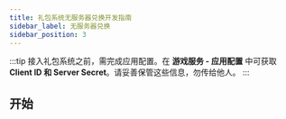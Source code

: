 ```yaml
---
title: 礼包系统无服务器兑换开发指南
sidebar_label: 无服务器兑换
sidebar_position: 3
---
```


:::tip
接入礼包系统之前，需完成应用配置。在 **游戏服务 - 应用配置** 中可获取 **Client ID 和 Server Secret**。请妥善保管这些信息，勿传给他人。
:::

## 开始


